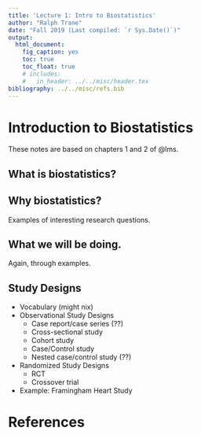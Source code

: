 ```yaml
---
title: 'Lecture 1: Intro to Biostatistics'
author: "Ralph Trane"
date: "Fall 2019 (Last compiled: `r Sys.Date()`)"
output: 
  html_document:
    fig_caption: yes
    toc: true
    toc_float: true
    # includes:
    #   in_header: ../../misc/header.tex
bibliography: ../../misc/refs.bib
---
```


# Introduction to Biostatistics

These notes are based on chapters 1 and 2 of @lms. 

## What is biostatistics?


## Why biostatistics?

Examples of interesting research questions. 

## What we will be doing.

Again, through examples. 

## Study Designs

- Vocabulary (might nix)
- Observational Study Designs 
    - Case report/case series (??)
    - Cross-sectional study
    - Cohort study
    - Case/Control study
    - Nested case/control study (??)
- Randomized Study Designs
    - RCT
    - Crossover trial 
- Example: Framingham Heart Study

# References